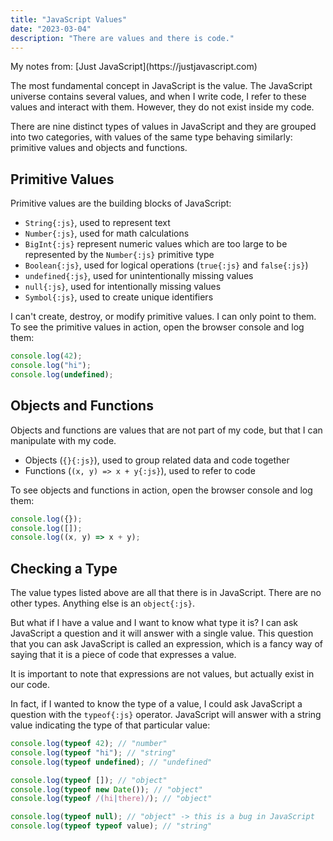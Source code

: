 ```yaml
---
title: "JavaScript Values"
date: "2023-03-04"
description: "There are values and there is code."
---
```


<div className="info-bar">
  My notes from: [Just JavaScript](https://justjavascript.com)
</div>

The most fundamental concept in JavaScript is the value. The JavaScript universe contains several values, and when I write code, I refer to these values and interact with them. However, they do not exist inside my code.

There are nine distinct types of values in JavaScript and they are grouped into two categories, with values of the same type behaving similarly: primitive values and objects and functions.

## Primitive Values

Primitive values are the building blocks of JavaScript:

- `String{:js}`, used to represent text
- `Number{:js}`, used for math calculations
- `BigInt{:js}` represent numeric values which are too large to be represented by the `Number{:js}` primitive type
- `Boolean{:js}`, used for logical operations (`true{:js}` and `false{:js}`)
- `undefined{:js}`, used for unintentionally missing values
- `null{:js}`, used for intentionally missing values
- `Symbol{:js}`, used to create unique identifiers

I can't create, destroy, or modify primitive values. I can only point to them.
To see the primitive values in action, open the browser console and log them:

```js
console.log(42);
console.log("hi");
console.log(undefined);
```

## Objects and Functions

Objects and functions are values that are not part of my code, but that I can manipulate with my code.

- Objects (`{}{:js}`), used to group related data and code together
- Functions (`(x, y) => x + y{:js}`), used to refer to code

To see objects and functions in action, open the browser console and log them:

```js
console.log({});
console.log([]);
console.log((x, y) => x + y);
```

## Checking a Type

The value types listed above are all that there is in JavaScript. There are no other types. Anything else is an `object{:js}`.

But what if I have a value and I want to know what type it is? I can ask JavaScript a question and it will answer with a single value. This question that you can ask JavaScript is called an expression, which is a fancy way of saying that it is a piece of code that expresses a value.

It is important to note that expressions are not values, but actually exist in our code.

In fact, if I wanted to know the type of a value, I could ask JavaScript a question with the `typeof{:js}` operator. JavaScript will answer with a string value indicating the type of that particular value:

```js
console.log(typeof 42); // "number"
console.log(typeof "hi"); // "string"
console.log(typeof undefined); // "undefined"

console.log(typeof []); // "object"
console.log(typeof new Date()); // "object"
console.log(typeof /(hi|there)/); // "object"

console.log(typeof null); // "object" -> this is a bug in JavaScript
console.log(typeof typeof value); // "string"
```
